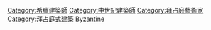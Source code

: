 [[Category:希臘建築師|Category:希臘建築師]] 
[[Category:中世紀建築師|Category:中世紀建築師]] 
[[Category:拜占庭藝術家|Category:拜占庭藝術家]]
[[Category:拜占庭式建築|Category:拜占庭式建築]]
[[Category:各国建筑师|Byzantine]]